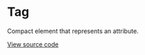 # Tag

Compact element that represents an attribute.

[View source code](https://github.com/Spendesk/grapes/tree/master/src/components/Tag)
